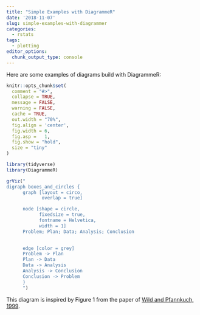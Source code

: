 ```yaml
---
title: "Simple Examples with DiagrammeR"
date: '2018-11-07'
slug: simple-examples-with-diagrammer
categories:
  - rstats
tags:
  - plotting
editor_options: 
  chunk_output_type: console
---
```


Here are some examples of diagrams build with DiagrammeR:

```r

knitr::opts_chunk$set(
  comment = "#>",
  collapse = TRUE,
  message = FALSE,
  warning = FALSE,
  cache = TRUE,
  out.width = "70%",
  fig.align = 'center',
  fig.width = 6,
  fig.asp =   1,
  fig.show = "hold",
  size = "tiny"
)
```


```r
library(tidyverse)
library(DiagrammeR)
```



```r
grViz("
digraph boxes_and_circles {
      graph [layout = circo,
             overlap = true]

      node [shape = circle,
            fixedsize = true,
            fontname = Helvetica,
            width = 1]
      Problem; Plan; Data; Analysis; Conclusion
      

      edge [color = grey]      
      Problem -> Plan
      Plan -> Data
      Data -> Analysis
      Analysis -> Conclusion
      Conclusion -> Problem
      }
      ")
```



<!-- ![](/post/2018-11-07-simple-examples-with-diagrammer_files/diagrammer1.png) -->

This diagram is inspired by Figure 1 from the paper of [Wild and Pfannkuch, 1999](https://www.stat.auckland.ac.nz/~iase/publications/isr/99.Wild.Pfannkuch.pdf).


